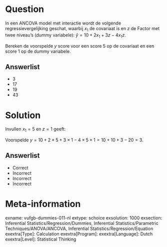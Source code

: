 Question
========

In een ANCOVA model met interactie wordt de volgende regressievergelijking geschat, waarbij $x_{1}$ de covariaat is en *z* de Factor met twee niveau’s (dummy variabele): $\hat{y} = 10+2x_{1}+3z-4x_{1}z$.

Bereken de voorspelde *y* score voor een score 5 op de covariaat en een score 1 op de dummy variabele.
  
Answerlist
----------
* 3
* 17
* 19
* 43

Solution
========

Invullen $x_{1} = 5$ en $z = 1$ geeft:

Voorspelde $y = 10+2 \times 5+3 \times 1-4 \times 5 \times 1 = 10+10+3-20 = 3$.

Answerlist
----------
* Correct
* Incorrect
* Incorrect
* Incorrect

Meta-information
================
exname: vufgb-dummies-011-nl
extype: schoice
exsolution: 1000
exsection: Inferential Statistics/Regression/Dummies, Inferential Statistics/Parametric Techniques/ANOVA/ANCOVA, Inferential Statistics/Regression/Equation
exextra[Type]: Calculation
exextra[Program]: 
exextra[Language]: Dutch
exextra[Level]: Statistical Thinking
